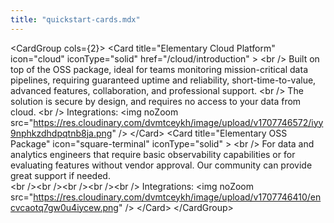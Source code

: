 ```yaml
---
title: "quickstart-cards.mdx"
---
```


&lt;CardGroup cols={2}&gt;
  &lt;Card
    title="Elementary Cloud Platform"
    icon="cloud"
    iconType="solid"
    href="/cloud/introduction"
  &gt;
    &lt;br /&gt;
        Built on top of the OSS package, ideal for teams monitoring mission-critical data pipelines, requiring guaranteed uptime and reliability, short-time-to-value, advanced features, collaboration, and professional support.
    &lt;br /&gt;
        The solution is secure by design, and requires no access to your data from cloud.
    &lt;br /&gt;
    Integrations:
    &lt;img
      noZoom
      src="https://res.cloudinary.com/dvmtceykh/image/upload/v1707746572/iyy9nphkzdhdpqtnb8ja.png"
    /&gt;
  &lt;/Card&gt;
  &lt;Card
    title="Elementary OSS Package"
    icon="square-terminal"
    iconType="solid"
  &gt;
    &lt;br /&gt;
        For data and analytics engineers that require basic observability capabilities or for evaluating features without vendor approval. Our community can provide great support if needed.  
    &lt;br /&gt;&lt;br /&gt;&lt;br /&gt;&lt;br /&gt;&lt;br /&gt;
    Integrations:
    &lt;img
      noZoom
      src="https://res.cloudinary.com/dvmtceykh/image/upload/v1707746410/encvcaotq7gw0u4iycew.png"
    /&gt;
  &lt;/Card&gt;
&lt;/CardGroup&gt;

